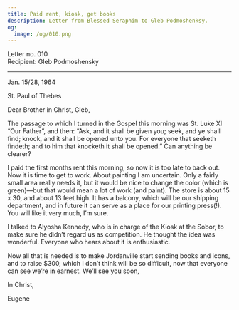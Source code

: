 ```yaml
---
title: Paid rent, kiosk, get books
description: Letter from Blessed Seraphim to Gleb Podmoshenksy.
og:
  image: /og/010.png
---
```


<div style={{textAlign:'right', fontFamily:'monospace'}}>Letter no. 010</div>
<div style={{textAlign:'left', fontFamily:'monospace'}}>Recipient: Gleb Podmoshensky</div>

---

Jan. 15/28, 1964

St. Paul of Thebes

Dear Brother in Christ, Gleb,

The passage to which I turned in the Gospel this morning was St. Luke XI “Our Father”, and then: “Ask, and it shall be given you; seek, and ye shall find; knock, and it shall be opened unto you. For everyone that seeketh findeth; and to him that knocketh it shall be opened.” Can anything be clearer?

I paid the first months rent this morning, so now it is too late to back out. Now it is time to get to work. About painting I am uncertain. Only a fairly small area really needs it, but it would be nice to change the color (which is green)—but that would mean a lot of work (and paint). The store is about 15 x 30, and about 13 feet high. It has a balcony, which will be our shipping department, and in future it can serve as a place for our printing press(!). You will like it very much, I’m sure.

I talked to Alyosha Kennedy, who is in charge of the Kiosk at the Sobor, to make sure he didn’t regard us as competition. He thought the idea was wonderful. Everyone who hears about it is enthusiastic.

Now all that is needed is to make Jordanville start sending books and icons, and to raise $300, which I don’t think will be so difficult, now that everyone can see we’re in earnest. We’ll see you soon,

In Christ,

Eugene